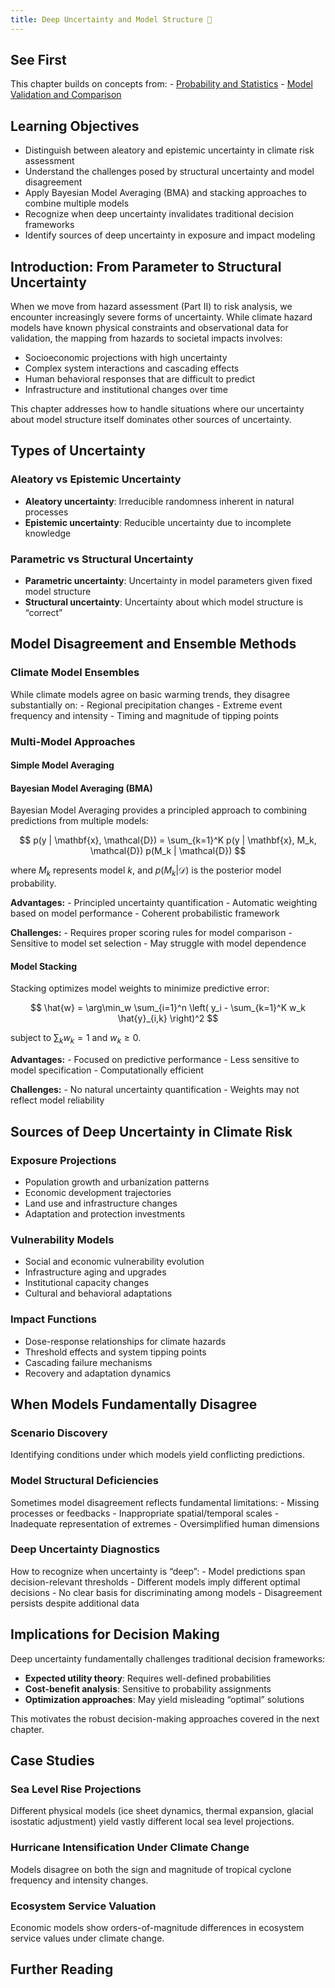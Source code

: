 ```yaml
---
title: Deep Uncertainty and Model Structure 🚧
---
```


## See First {.unnumbered}

This chapter builds on concepts from:
- [Probability and Statistics](/chapters/fundamentals/probability-stats.qmd)
- [Model Validation and Comparison](/chapters/fundamentals/model-comparison.qmd)

## Learning Objectives {.unnumbered}

- Distinguish between aleatory and epistemic uncertainty in climate risk assessment
- Understand the challenges posed by structural uncertainty and model disagreement
- Apply Bayesian Model Averaging (BMA) and stacking approaches to combine multiple models
- Recognize when deep uncertainty invalidates traditional decision frameworks
- Identify sources of deep uncertainty in exposure and impact modeling

## Introduction: From Parameter to Structural Uncertainty

When we move from hazard assessment (Part II) to risk analysis, we encounter increasingly severe forms of uncertainty. While climate hazard models have known physical constraints and observational data for validation, the mapping from hazards to societal impacts involves:

- Socioeconomic projections with high uncertainty
- Complex system interactions and cascading effects
- Human behavioral responses that are difficult to predict
- Infrastructure and institutional changes over time

This chapter addresses how to handle situations where our uncertainty about model structure itself dominates other sources of uncertainty.

## Types of Uncertainty

### Aleatory vs Epistemic Uncertainty

- **Aleatory uncertainty**: Irreducible randomness inherent in natural processes
- **Epistemic uncertainty**: Reducible uncertainty due to incomplete knowledge

### Parametric vs Structural Uncertainty

- **Parametric uncertainty**: Uncertainty in model parameters given fixed model structure
- **Structural uncertainty**: Uncertainty about which model structure is "correct"

## Model Disagreement and Ensemble Methods

### Climate Model Ensembles

While climate models agree on basic warming trends, they disagree substantially on:
- Regional precipitation changes
- Extreme event frequency and intensity
- Timing and magnitude of tipping points

### Multi-Model Approaches

#### Simple Model Averaging

#### Bayesian Model Averaging (BMA)

Bayesian Model Averaging provides a principled approach to combining predictions from multiple models:

$$
p(y | \mathbf{x}, \mathcal{D}) = \sum_{k=1}^K p(y | \mathbf{x}, M_k, \mathcal{D}) p(M_k | \mathcal{D})
$$

where $M_k$ represents model $k$, and $p(M_k | \mathcal{D})$ is the posterior model probability.

**Advantages:**
- Principled uncertainty quantification
- Automatic weighting based on model performance
- Coherent probabilistic framework

**Challenges:**
- Requires proper scoring rules for model comparison
- Sensitive to model set selection
- May struggle with model dependence

#### Model Stacking

Stacking optimizes model weights to minimize predictive error:

$$
\hat{w} = \arg\min_w \sum_{i=1}^n \left( y_i - \sum_{k=1}^K w_k \hat{y}_{i,k} \right)^2
$$

subject to $\sum_k w_k = 1$ and $w_k \geq 0$.

**Advantages:**
- Focused on predictive performance
- Less sensitive to model specification
- Computationally efficient

**Challenges:**
- No natural uncertainty quantification
- Weights may not reflect model reliability

## Sources of Deep Uncertainty in Climate Risk

### Exposure Projections

- Population growth and urbanization patterns
- Economic development trajectories  
- Land use and infrastructure changes
- Adaptation and protection investments

### Vulnerability Models

- Social and economic vulnerability evolution
- Infrastructure aging and upgrades
- Institutional capacity changes
- Cultural and behavioral adaptations

### Impact Functions

- Dose-response relationships for climate hazards
- Threshold effects and system tipping points
- Cascading failure mechanisms
- Recovery and adaptation dynamics

## When Models Fundamentally Disagree

### Scenario Discovery

Identifying conditions under which models yield conflicting predictions.

### Model Structural Deficiencies

Sometimes model disagreement reflects fundamental limitations:
- Missing processes or feedbacks
- Inappropriate spatial/temporal scales
- Inadequate representation of extremes
- Oversimplified human dimensions

### Deep Uncertainty Diagnostics

How to recognize when uncertainty is "deep":
- Model predictions span decision-relevant thresholds
- Different models imply different optimal decisions
- No clear basis for discriminating among models
- Disagreement persists despite additional data

## Implications for Decision Making

Deep uncertainty fundamentally challenges traditional decision frameworks:

- **Expected utility theory**: Requires well-defined probabilities
- **Cost-benefit analysis**: Sensitive to probability assignments
- **Optimization approaches**: May yield misleading "optimal" solutions

This motivates the robust decision-making approaches covered in the next chapter.

## Case Studies

### Sea Level Rise Projections

Different physical models (ice sheet dynamics, thermal expansion, glacial isostatic adjustment) yield vastly different local sea level projections.

### Hurricane Intensification Under Climate Change

Models disagree on both the sign and magnitude of tropical cyclone frequency and intensity changes.

### Ecosystem Service Valuation

Economic models show orders-of-magnitude differences in ecosystem service values under climate change.

## Further Reading {.unnumbered}

